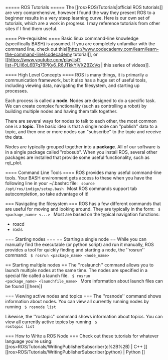 ===== ROS Tutorials =====
The [[ros>ROS/Tutorials|official ROS tutorials]] are very comprehensive, however I found the way they present ROS to a beginner results in a very steep learning curve. Here is our own set of tutorials, which are a work in progress. I may reference tutorials from other sites if I find them useful.

==== Pre-requisites ====
Basic linux command-line knowledge (specifically BASH) is assumed. If you are completely unfamiliar with the command line, check out this[[https://www.codecademy.com/learn/learn-the-command-line|codecademy tutorial]], or [[https://www.youtube.com/playlist?list=PLII6oL6B7q78PKy6_R6JTkkYjVXZBZcVq | this series of videos]].

==== High Level Concepts ====
ROS is many things, it is primarily a communication framework, but it also has a huge set of useful tools, including viewing data, navigating the filesystem, and starting up processes.

Each process is called a **node**. Nodes are designed to do a specific task. We can create complex functionality (such as controlling a robot) by building multiple nodes and having them talk together. 

There are several ways for nodes to talk to each other, the most common one is a **topic**. The basic idea is that a single node can "publish" data to a topic, and then one or more nodes can "subscribe" to the topic and receive the data.

Nodes are typically grouped together into a **package**. All of our software is in a single package called "robosub". When you install ROS, several other packages are installed that provide some useful functionality, such as rqt_plot.

==== Command Line Tools ====
ROS provides many useful command-line tools. Your BASH environment gets access to these when you have the following line in your ~/.bashrc file:
<code bash>
source /opt/ros/indigo/setup.bash
</code>
Most ROS commands support tab autocompletion, so take advantage of it! 

=== Navigating the filesystem ===
ROS has a few different commands that are useful for moving and looking around. They are typically in the form:
<code bash>
$ <command> <package_name> <...>
</code>
Most are based on the typical navigation functions:
  * roscd
  * rosls

=== Starting nodes ===
== Starting a single node ==
While you can manually find the executable (or python script) and run it manually, ROS provides a tool for quickly finding and starting a node, the ''rosrun'' command:
<code bash>
$ rosrun <package_name> <node_name>
</code>

== Starting multiple nodes ==
The ''roslaunch'' command allows you to launch multiple nodes at the same time. The nodes are specified in a special file called a launch file.
<code bash>
$ rosrun <package_name> <launchfile_name>
</code>
More information about launch files can be found [[|here]]



=== Viewing active nodes and topics ===
The ''rosnode'' command shows information about nodes. You can view all currently running nodes by running
<code bash>
$ rosnode list
</code>

Likewise, the ''rostopic'' command shows information about topics. You can view all currently active topics by running
<code bash>
$ rostopic list
</code>


=== How to Write a ROS Node ===
Check out these tutorials for whatever language you're using: [[ros>ROS/Tutorials/WritingPublisherSubscriber(c%2B%2B) | C++ ]]
[[ros>ROS/Tutorials/WritingPublisherSubscriber(python) | Python ]]